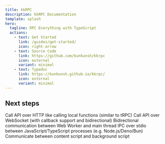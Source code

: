 ```yaml
---
title: kkRPC
description: kkRPC Documentation
template: splash
hero:
  tagline: RPC Everything with TypeScript
  actions:
    - text: Get Started
      link: /guides/get-started/
      icon: right-arrow
    - text: Source Code
      link: https://github.com/kunkunsh/kkrpc
      icon: external
      variant: minimal
    - text: Typedoc
      link: https://kunkunsh.github.io/kkrpc/
      icon: external
      variant: minimal
---
```



## Next steps

<CardGrid stagger>
	<Card title="HTTP">Call API over HTTP like calling local functions (similar to tRPC)</Card>
	<Card title="WebSocket">Call API over WebSocket (with callback support and bidirectional)</Card>
	<Card title="Web Worker">Bidirectional communication between Web Worker and main thread</Card>
	<Card title="stdio">
		IPC over stdio between JavaScript/TypeScript processes (e.g. Node.js/Deno/Bun)
	</Card>
	<Card title="Chrome Extension">Communicate between content script and background script</Card>
</CardGrid>
